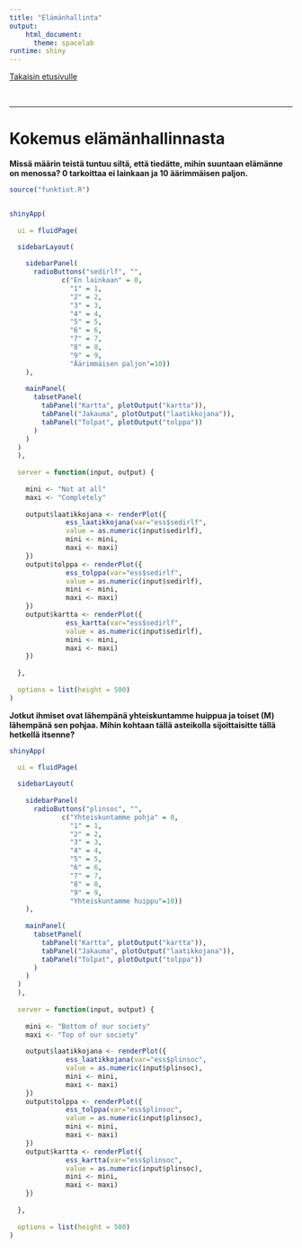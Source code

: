 ```yaml
---
title: "Elämänhallinta"
output: 
    html_document:
      theme: spacelab
runtime: shiny
---
```


[Takaisin etusivulle](https://okffi-science.github.io/avoin-suomi-2014)

</br>
<hr>

# Kokemus elämänhallinnasta

**Missä määrin teistä tuntuu siltä, että tiedätte, mihin suuntaan elämänne on menossa? 0 tarkoittaa ei lainkaan ja 10 äärimmäisen paljon.**


```r
source("funktiot.R")


shinyApp(
  
  ui = fluidPage(

  sidebarLayout(
    
    sidebarPanel(
      radioButtons("sedirlf", "",
             c("En lainkaan" = 0,
               "1" = 1,
               "2" = 2,
               "3" = 3,
               "4" = 4,
               "5" = 5,
               "6" = 6,
               "7" = 7,
               "8" = 8,
               "9" = 9,
               "Äärimmäisen paljon"=10))
    ),
  
    mainPanel(
      tabsetPanel(
        tabPanel("Kartta", plotOutput("kartta")),
        tabPanel("Jakauma", plotOutput("laatikkojana")), 
        tabPanel("Tolpat", plotOutput("tolppa")) 
      )
    )
  )
  ),
  
  server = function(input, output) {
    
    mini <- "Not at all"
    maxi <- "Completely"
    
    output$laatikkojana <- renderPlot({
              ess_laatikkojana(var="ess$sedirlf",
              value = as.numeric(input$sedirlf),
              mini <- mini,
              maxi <- maxi)
    })
    output$tolppa <- renderPlot({
              ess_tolppa(var="ess$sedirlf",
              value = as.numeric(input$sedirlf),
              mini <- mini,
              maxi <- maxi)
    })
    output$kartta <- renderPlot({
              ess_kartta(var="ess$sedirlf",
              value = as.numeric(input$sedirlf),
              mini <- mini,
              maxi <- maxi)
    })    
    
  },
  
  options = list(height = 500)
)
```


**Jotkut ihmiset ovat lähempänä yhteiskuntamme huippua ja toiset (M) lähempänä sen pohjaa. Mihin kohtaan tällä asteikolla sijoittaisitte tällä hetkellä itsenne?**


```r
shinyApp(
  
  ui = fluidPage(

  sidebarLayout(
    
    sidebarPanel(
      radioButtons("plinsoc", "",
             c("Yhteiskuntamme pohja" = 0,
               "1" = 1,
               "2" = 2,
               "3" = 3,
               "4" = 4,
               "5" = 5,
               "6" = 6,
               "7" = 7,
               "8" = 8,
               "9" = 9,
               "Yhteiskuntamme huippu"=10))
    ),
  
    mainPanel(
      tabsetPanel(
        tabPanel("Kartta", plotOutput("kartta")),
        tabPanel("Jakauma", plotOutput("laatikkojana")), 
        tabPanel("Tolpat", plotOutput("tolppa")) 
      )
    )
  )
  ),
  
  server = function(input, output) {
    
    mini <- "Bottom of our society"
    maxi <- "Top of our society"
    
    output$laatikkojana <- renderPlot({
              ess_laatikkojana(var="ess$plinsoc",
              value = as.numeric(input$plinsoc),
              mini <- mini,
              maxi <- maxi)
    })
    output$tolppa <- renderPlot({
              ess_tolppa(var="ess$plinsoc",
              value = as.numeric(input$plinsoc),
              mini <- mini,
              maxi <- maxi)
    })
    output$kartta <- renderPlot({
              ess_kartta(var="ess$plinsoc",
              value = as.numeric(input$plinsoc),
              mini <- mini,
              maxi <- maxi)
    })    
    
  },
  
  options = list(height = 500)
)
```
